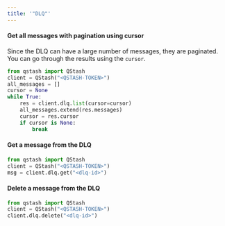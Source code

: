 ```yaml
---
title: '"DLQ"'
---
```

#### Get all messages with pagination using cursor
Since the DLQ can have a large number of messages, they are paginated.
You can go through the results using the `cursor`.
```python
from qstash import QStash
client = QStash("<QSTASH-TOKEN>")
all_messages = []
cursor = None
while True:
    res = client.dlq.list(cursor=cursor)
    all_messages.extend(res.messages)
    cursor = res.cursor
    if cursor is None:
        break
```
#### Get a message from the DLQ
```python
from qstash import QStash
client = QStash("<QSTASH-TOKEN>")
msg = client.dlq.get("<dlq-id>")
```
#### Delete a message from the DLQ
```python
from qstash import QStash
client = QStash("<QSTASH-TOKEN>")
client.dlq.delete("<dlq-id>")
```